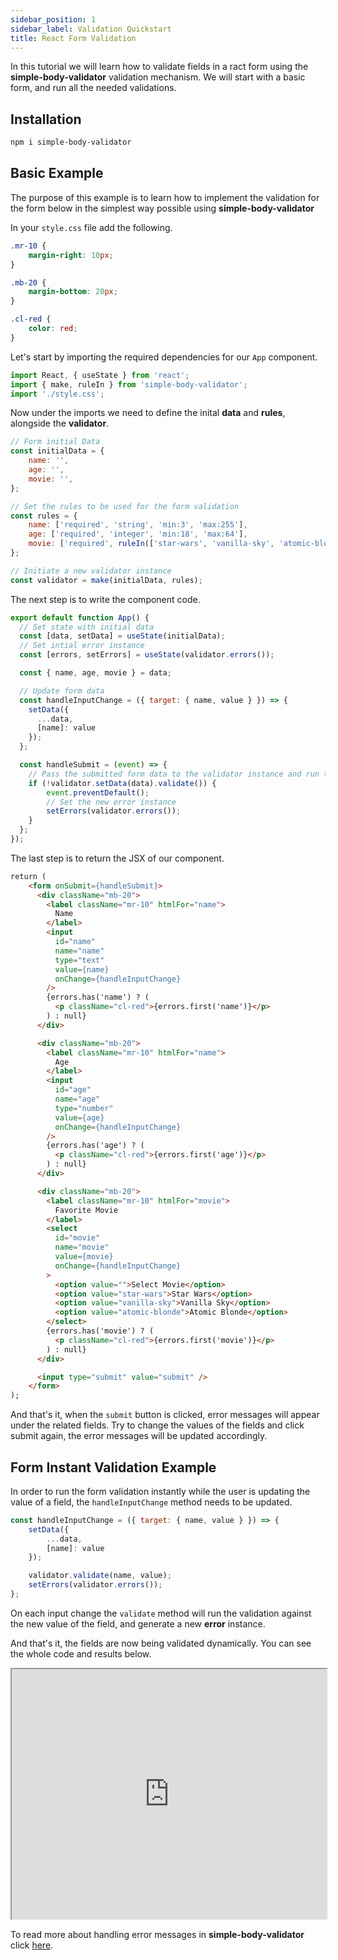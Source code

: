 ```yaml
---
sidebar_position: 1
sidebar_label: Validation Quickstart
title: React Form Validation
---
```



In this tutorial we will learn how to validate fields in a ract form using the **simple-body-validator** validation
mechanism. We will start with a basic form, and run all the needed validations.


## Installation

```bash
npm i simple-body-validator
```

## Basic Example

The purpose of this example is to learn how to implement the validation for the form below in the simplest way possible using **simple-body-validator**

<BrowserWindow minHeight="300px" maxHeight="500px">
    <BasicExample />
</BrowserWindow>

In your <code>style.css</code> file add the following.

```css
.mr-10 {
    margin-right: 10px;
}

.mb-20 {
    margin-bottom: 20px;
}

.cl-red {
    color: red;
}

```

Let's start by importing the required dependencies for our <code>App</code> component.

```js
import React, { useState } from 'react';
import { make, ruleIn } from 'simple-body-validator';
import './style.css';
```

Now under the imports we need to define the inital **data** and **rules**, alongside the **validator**.

```js
// Form initial Data
const initialData = {
    name: '',
    age: '',
    movie: '',
};

// Set the rules to be used for the form validation
const rules = {
    name: ['required', 'string', 'min:3', 'max:255'],
    age: ['required', 'integer', 'min:18', 'max:64'],
    movie: ['required', ruleIn(['star-wars', 'vanilla-sky', 'atomic-blonde'])],
};

// Initiate a new validator instance
const validator = make(initialData, rules);
```

The next step is to write the component code.

```js
export default function App() {
  // Set state with initial data
  const [data, setData] = useState(initialData);
  // Set intial error instance
  const [errors, setErrors] = useState(validator.errors());

  const { name, age, movie } = data;

  // Update form data
  const handleInputChange = ({ target: { name, value } }) => {
    setData({
      ...data,
      [name]: value
    });  
  };

  const handleSubmit = (event) => {
    // Pass the submitted form data to the validator instance and run the validation
    if (!validator.setData(data).validate()) {
        event.preventDefault();
        // Set the new error instance
        setErrors(validator.errors());
    }
  };
});
```

The last step is to return the JSX of our component.

```html
return (
    <form onSubmit={handleSubmit}>
      <div className="mb-20">
        <label className="mr-10" htmlFor="name">
          Name
        </label>
        <input
          id="name"
          name="name"
          type="text"
          value={name}
          onChange={handleInputChange}
        />
        {errors.has('name') ? (
          <p className="cl-red">{errors.first('name')}</p>
        ) : null}
      </div>

      <div className="mb-20">
        <label className="mr-10" htmlFor="name">
          Age
        </label>
        <input
          id="age"
          name="age"
          type="number"
          value={age}
          onChange={handleInputChange}
        />
        {errors.has('age') ? (
          <p className="cl-red">{errors.first('age')}</p>
        ) : null}
      </div>

      <div className="mb-20">
        <label className="mr-10" htmlFor="movie">
          Favorite Movie
        </label>
        <select
          id="movie"
          name="movie"
          value={movie}
          onChange={handleInputChange}
        >
          <option value="">Select Movie</option>
          <option value="star-wars">Star Wars</option>
          <option value="vanilla-sky">Vanilla Sky</option>
          <option value="atomic-blonde">Atomic Blonde</option>
        </select>
        {errors.has('movie') ? (
          <p className="cl-red">{errors.first('movie')}</p>
        ) : null}
      </div>

      <input type="submit" value="submit" />
    </form>
);
```

And that's it, when the <code>submit</code> button is clicked, error messages will appear under the related fields. Try to change
the values of the fields and click submit again, the error messages will be updated accordingly.

## Form Instant Validation Example

In order to run the form validation instantly while the user is updating the value of a field, the <code>handleInputChange</code> method needs to be updated.

```js
const handleInputChange = ({ target: { name, value } }) => {
    setData({
        ...data,
        [name]: value
    });

    validator.validate(name, value);
    setErrors(validator.errors());
};
```

On each input change the <code>validate</code> method will run the validation against the new value of the field, and generate a new **error** instance.

And that's it, the fields are now being validated dynamically. You can see the whole code and results below.

<p>
    <iframe width="100%" height="400px" src="https://stackblitz.com/edit/react-ufd8op?ctl=1&embed=1&file=src/App.js"> </iframe>
</p>

To read more about handling error messages in **simple-body-validator** click [here](/error-messages/working-with-error-messages).